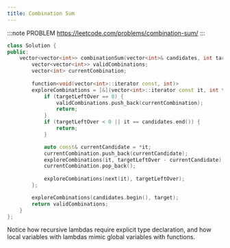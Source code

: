 ```yaml
---
title: Combination Sum
---
```


:::note PROBLEM
https://leetcode.com/problems/combination-sum/
:::

```cpp title="combinationSum" {7-8}
class Solution {
public:
    vector<vector<int>> combinationSum(vector<int>& candidates, int target) {
        vector<vector<int>> validCombinations;
        vector<int> currentCombination;
        
        function<void(vector<int>::iterator const, int)>
        exploreCombinations = [&](vector<int>::iterator const it, int targetLeftOver) {
            if (targetLeftOver == 0) {
                validCombinations.push_back(currentCombination);
                return;
            }
            if (targetLeftOver < 0 || it == candidates.end()) {
                return;
            }

            auto const& currentCandidate = *it;
            currentCombination.push_back(currentCandidate);
            exploreCombinations(it, targetLeftOver - currentCandidate);
            currentCombination.pop_back();
            
            exploreCombinations(next(it), targetLeftOver);
        };

        exploreCombinations(candidates.begin(), target);
        return validCombinations;
    }
};
```

Notice how recursive lambdas require explicit type declaration, and how local variables with lambdas mimic global variables with functions.